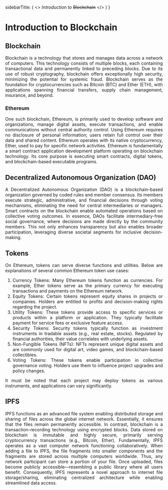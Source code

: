 
  sidebarTitle: (
    <>
      <i>Introduction to</i>&nbsp;<s>Blockchain</s>
    </>
  )
}

<div style="direction: ltr; text-align: justify;">

# Introduction to Blockchain

## Blockchain
Blockchain is a technology that stores and manages data across a network of computers. This technology consists of multiple blocks, each containing transactional data and permanently linked to preceding blocks. Due to its use of robust cryptography, blockchain offers exceptionally high security, minimizing the potential for systemic fraud. Blockchain serves as the foundation for cryptocurrencies such as Bitcoin (BTC) and Ether (ETH), with applications spanning financial transfers, supply chain management, insurance, and beyond.

### Ethereum
One such blockchain, Ethereum, is primarily used to develop software and organizations, manage digital assets, execute transactions, and enable communications without central authority control. Using Ethereum requires no disclosure of personal information; users retain full control over their data and shared content. Ethereum operates with its native cryptocurrency, Ether, used to pay for specific network activities.
Ethereum is fundamentally a smart contract application development platform operating on blockchain technology. Its core purpose is executing smart contracts, digital tokens, and blockchain-based executable programs.

## Decentralized Autonomous Organization (DAO)
A Decentralized Autonomous Organization (DAO) is a blockchain-based organization governed by coded rules and member consensus. Its members execute strategic, administrative, and financial decisions through voting mechanisms, eliminating the need for central intermediaries or managers.
Smart contracts on the blockchain enable automated operations based on collective voting outcomes. In essence, DAOs facilitate intermediary-free social governance, where decisions are made directly by the community members. This not only enhances transparency but also enables broader participation, leveraging diverse societal segments for inclusive decision-making.

## Tokens 
On Ethereum, tokens can serve diverse functions and utilities. Below are explanations of several common Ethereum token use cases:
1.	Currency Tokens:
Many Ethereum tokens function as currencies. For example, Ether tokens serve as the primary currency for executing transactions and payments on the Ethereum network.
2.	Equity Tokens:
Certain tokens represent equity shares in projects or companies. Holders are entitled to profits and decision-making rights regarding the project.
3.	Utility Tokens:
These tokens provide access to specific services or products within a platform or application. They typically facilitate payment for service fees or exclusive feature access.
4.	Security Tokens:
Security tokens typically function as investment instruments in tradable assets (e.g., real estate, stocks). Regulated by financial authorities, their value correlates with underlying assets.
5.	Non-Fungible Tokens (NFTs):
NFTs represent unique digital assets and are commonly used for digital art, video games, and blockchain-based collectibles.
6.	Voting Tokens:
These tokens enable participation in collective governance voting. Holders use them to influence project upgrades and policy changes.

It must be noted that each project may deploy tokens as various instruments, and applications can vary significantly.


## IPFS
IPFS functions as an advanced file system enabling distributed storage and sharing of files across the global internet network. Essentially, it ensures that the files remain permanently accessible. In contrast, blockchain is a transaction-recording technology using encrypted blocks. Data stored on blockchain is immutable and highly secure, primarily serving cryptocurrency transactions (e.g., Bitcoin, Ether).
Fundamentally, IPFS operates as a vast computer network functioning collaboratively. When adding a file to IPFS, the file fragments into smaller components and the fragments are stored across multiple computers worldwide.
Thus, any network participant can store a portion of your file. Once uploaded, files become publicly accessible—resembling a public library where all users benefit. Consequently, IPFS represents a novel approach to internet file storage/sharing, eliminating centralized architecture while enabling streamlined data access.

</div>
